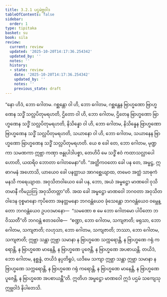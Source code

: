 ```yaml
---
title: 3.2.1 ပဌမဲဗ္ဘဝါဒ
tableOfContents: false
sidebar:
  order: 1
type: tipitaka
basket: su
book: sila
review:
  current: review
  updated: '2025-10-20T14:17:36.254342'
  updated_by: ''
  notes: ''
  history:
  - state: review
    date: '2025-10-20T14:17:36.254342'
    updated_by: ''
    notes: ''
    previous_state: draft
---
```



<DynamicBreadcrumb />


<ReviewStatus review={frontmatter.review} showDetails={true} />

<HypothesisAnnotation frontmatter={frontmatter} />

<Division number="263" book="sila" e="ch" v="6" p="85">

<Paragraph number="357" book="sila">
“နော ဟိဒံ, ဘော ဂေါတမ. ဂစ္ဆန္တော ဝါ ဟိ, ဘော ဂေါတမ, ဂစ္ဆန္တေန ဗြာဟ္မဏော ဗြာဟ္မဏေန သဒ္ဓိံ သလ္လပိတုမရဟတိ, ဌိတော ဝါ ဟိ, ဘော ဂေါတမ, ဌိတေန ဗြာဟ္မဏော ဗြာဟ္မဏေန သဒ္ဓိံ သလ္လပိတုမရဟတိ, နိသိန္နော ဝါ ဟိ, ဘော ဂေါတမ, နိသိန္နေန ဗြာဟ္မဏော ဗြာဟ္မဏေန သဒ္ဓိံ သလ္လပိတုမရဟတိ, သယာနော ဝါ ဟိ, ဘော ဂေါတမ, သယာနေန ဗြာဟ္မဏော ဗြာဟ္မဏေန သဒ္ဓိံ သလ္လပိတုမရဟတိ. ယေ စ ခေါ တေ, ဘော ဂေါတမ, မုဏ္ဍကာ သမဏကာ ဣဗ္ဘာ ကဏှာ ဗန္ဓုပါဒါပစ္စာ, တေဟိပိ မေ သဒ္ဓိံ ဧဝံ ကထာသလ္လာပေါ ဟောတိ, ယထရိဝ ဘောတာ ဂေါတမေနာ”တိ. “အတ္ထိကဝတော ခေါ ပန တေ, အမ္ဗဋ္ဌ, ဣဓာဂမနံ အဟောသိ, ယာယေဝ ခေါ ပနတ္ထာယ အာဂစ္ဆေယျာထ, တမေဝ အတ္ထံ သာဓုကံ မနသိ ကရေယျာထ. အဝုသိတဝါယေဝ ခေါ ပန, ဘော, အယံ အမ္ဗဋ္ဌော မာဏဝေါ ဝုသိတမာနီ ကိမညတြ အဝုသိတတ္တာ”တိ.
</Paragraph>

</Division>
<Division number="264" book="sila" e="ch" v="6" p="85">

<Paragraph number="358" book="sila">
အထ ခေါ အမ္ဗဋ္ဌော မာဏဝေါ ဘဂဝတာ အဝုသိတဝါဒေန ဝုစ္စမာနော ကုပိတော အနတ္တမနော ဘဂဝန္တံယေဝ ခုံသေန္တော ဘဂဝန္တံယေဝ ဝမ္ဘေန္တော ဘဂဝန္တံယေဝ ဥပဝဒမာနော—  “သမဏော စ မေ ဘော ဂေါတမော ပါပိတော ဘဝိဿတီ”တိ ဘဂဝန္တံ ဧတဒဝေါစ—  “စဏ္ဍာ, ဘော ဂေါတမ, သကျဇာတိ; ဖရုသာ, ဘော ဂေါတမ, သကျဇာတိ; လဟုသာ, ဘော ဂေါတမ, သကျဇာတိ; ဘဿာ, ဘော ဂေါတမ, သကျဇာတိ; ဣဗ္ဘာ သန္တာ ဣဗ္ဘာ သမာနာ န ဗြာဟ္မဏေ သက္ကရောန္တိ, န ဗြာဟ္မဏေ ဂရုံ ကရောန္တိ, န ဗြာဟ္မဏေ မာနေန္တိ, န ဗြာဟ္မဏေ ပူဇေန္တိ, န ဗြာဟ္မဏေ အပစာယန္တိ. တယိဒံ, ဘော ဂေါတမ, နစ္ဆန္နံ, တယိဒံ နပ္ပတိရူပံ, ယဒိမေ သကျာ ဣဗ္ဘာ သန္တာ ဣဗ္ဘာ သမာနာ န ဗြာဟ္မဏေ သက္ကရောန္တိ, န ဗြာဟ္မဏေ ဂရုံ ကရောန္တိ, န ဗြာဟ္မဏေ မာနေန္တိ, န ဗြာဟ္မဏေ ပူဇေန္တိ, န ဗြာဟ္မဏေ အပစာယန္တီ”တိ. ဣတိဟ အမ္ဗဋ္ဌော မာဏဝေါ ဣဒံ ပဌမံ သကျေသု ဣဗ္ဘဝါဒံ နိပါတေသိ.
</Paragraph>
</Division>